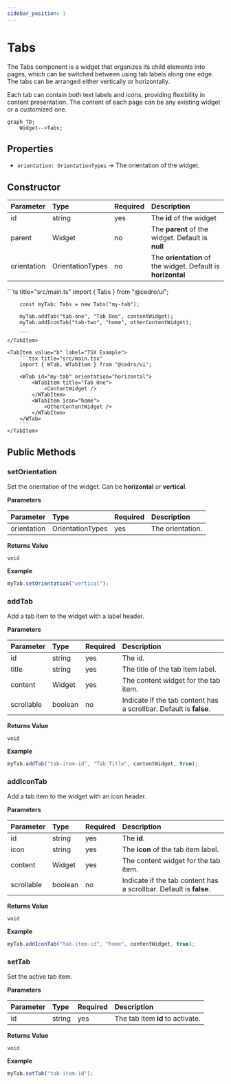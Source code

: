 ```yaml
---
sidebar_position: 1
---
```



# Tabs

The Tabs component is a widget that organizes its child elements into pages, which can be switched between using tab labels along one edge. The tabs can be arranged either vertically or horizontally.

Each tab can contain both text labels and icons, providing flexibility in content presentation. The content of each page can be any existing widget or a customized one.

```mermaid
graph TD;
    Widget-->Tabs;
```

## Properties

<InheritsFromWidget name="Tabs" />

-   `orientation: OrientationTypes` → The orientation of the widget.

## Constructor

| Parameter   | Type             | Required | Description                                                  |
| :---------- | :--------------- | :------- | :----------------------------------------------------------- |
| id          | string           | yes      | The **id** of the widget                                     |
| parent      | Widget           | no       | The **parent** of the widget. Default is **null**            |
| orientation | OrientationTypes | no       | The **orientation** of the widget. Default is **horizontal** |

<Tabs>
    <TabItem value="a"  label="TS Example" default >
        ```ts title="src/main.ts"
        import { Tabs } from "@cedro/ui";

        const myTab: Tabs = new Tabs("my-tab");

        myTab.addTab("tab-one", "Tab One", contentWidget);
        myTab.addIconTab("tab-two", "home", otherContentWidget);

        ```
    </TabItem>

    <TabItem value="b" label="TSX Example">
        ```tsx title="src/main.tsx"
        import { WTab, WTabItem } from "@cedro/ui";

        <WTab id="my-tab" orientation="horizontal">
            <WTabItem title="Tab One">
                <ContentWidget />
            </WTabItem>
            <WTabItem icon="home">
                <OtherContentWidget />
            </WTabItem>
        </WTab>
        ```
    </TabItem>

</Tabs>

## Public Methods

### setOrientation

Set the orientation of the widget. Can be **horizontal** or **vertical**.

**Parameters**

| Parameter   | Type             | Required | Description      |
| :---------- | :--------------- | :------- | :--------------- |
| orientation | OrientationTypes | yes      | The orientation. |

**Returns Value**

    void

**Example**

```ts title="src/main.ts"
myTab.setOrientation("vertical");
```

### addTab

Add a tab item to the widget with a label header.

**Parameters**

| Parameter  | Type    | Required | Description                                                        |
| :--------- | :------ | :------- | :----------------------------------------------------------------- |
| id         | string  | yes      | The id.                                                            |
| title      | string  | yes      | The title of the tab item label.                                   |
| content    | Widget  | yes      | The content widget for the tab item.                               |
| scrollable | boolean | no       | Indicate if the tab content has a scrollbar. Default is **false**. |

**Returns Value**

    void

**Example**

```ts title="src/main.ts"
myTab.addTab("tab-item-id", "Tab Title", contentWidget, true);
```

### addIconTab

Add a tab item to the widget with an icon header.

**Parameters**

| Parameter  | Type    | Required | Description                                                        |
| :--------- | :------ | :------- | :----------------------------------------------------------------- |
| id         | string  | yes      | The **id**.                                                        |
| icon       | string  | yes      | The **icon** of the tab item label.                                |
| content    | Widget  | yes      | The content widget for the tab item.                               |
| scrollable | boolean | no       | Indicate if the tab content has a scrollbar. Default is **false**. |

**Returns Value**

    void

**Example**

```ts title="src/main.ts"
myTab.addIconTab("tab-item-id", "home", contentWidget, true);
```

### setTab

Set the active tab item.

**Parameters**

| Parameter | Type   | Required | Description                      |
| :-------- | :----- | :------- | :------------------------------- |
| id        | string | yes      | The tab item **id** to activate. |

**Returns Value**

    void

**Example**

```ts title="src/main.ts"
myTab.setTab("tab-item-id");
```
